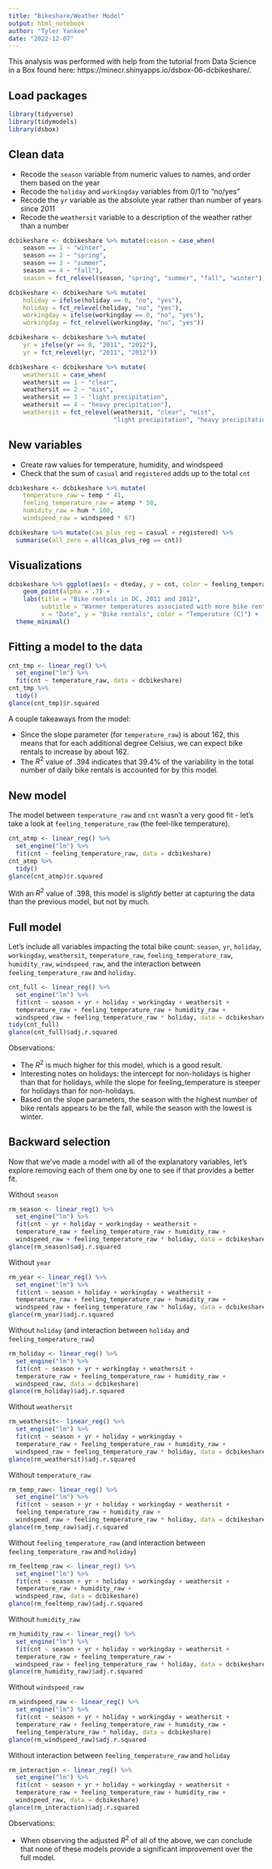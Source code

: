 ```yaml
---
title: "Bikeshare/Weather Model"
output: html_notebook
author: "Tyler Yankee"
date: "2022-12-07"
---
```


This analysis was performed with help from the tutorial from Data Science in a Box found here:
https://minecr.shinyapps.io/dsbox-06-dcbikeshare/.

## Load packages
```r
library(tidyverse)
library(tidymodels)
library(dsbox)
```


## Clean data

* Recode the `season` variable from numeric values to names, and order them based on the year
* Recode the `holiday` and `workingday` variables from 0/1 to "no/yes"
* Recode the `yr` variable as the absolute year rather than number of years since 2011
* Recode the `weathersit` variable to a description of the weather rather than a number

```r
dcbikeshare <- dcbikeshare %>% mutate(season = case_when(
    season == 1 ~ "winter",
    season == 2 ~ "spring",
    season == 3 ~ "summer",
    season == 4 ~ "fall"),
    season = fct_relevel(season, "spring", "summer", "fall", "winter"))

dcbikeshare <- dcbikeshare %>% mutate(
    holiday = ifelse(holiday == 0, "no", "yes"),
    holiday = fct_relevel(holiday, "no", "yes"),
    workingday = ifelse(workingday == 0, "no", "yes"),
    workingday = fct_relevel(workingday, "no", "yes"))

dcbikeshare <- dcbikeshare %>% mutate(
    yr = ifelse(yr == 0, "2011", "2012"),
    yr = fct_relevel(yr, "2011", "2012"))

dcbikeshare <- dcbikeshare %>% mutate(
    weathersit = case_when(
    weathersit == 1 ~ "clear",
    weathersit == 2 ~ "mist",
    weathersit == 3 ~ "light precipitation",
    weathersit == 4 ~ "heavy precipitation"),
    weathersit = fct_relevel(weathersit, "clear", "mist", 
                             "light precipitation", "heavy precipitation"))
```

## New variables

* Create raw values for temperature, humidity, and windspeed
* Check that the sum of `casual` and `registered` adds up to the total `cnt`

```r
dcbikeshare <- dcbikeshare %>% mutate(
    temperature_raw = temp * 41,
    feeling_temperature_raw = atemp * 50,
    humidity_raw = hum * 100,
    windspeed_raw = windspeed * 67)

dcbikeshare %>% mutate(cas_plus_reg = casual + registered) %>%
  summarise(all_zero = all(cas_plus_reg == cnt))
```

## Visualizations

```r
dcbikeshare %>% ggplot(aes(x = dteday, y = cnt, color = feeling_temperature_raw)) +
    geom_point(alpha = .7) +
    labs(title = "Bike rentals in DC, 2011 and 2012",
         subtitle = "Warmer temperatures associated with more bike rentals",
         x = "Date", y = "Bike rentals", color = "Temperature (C)") +
  theme_minimal()
```

## Fitting a model to the data

```r
cnt_tmp <- linear_reg() %>%
  set_engine("lm") %>%
  fit(cnt ~ temperature_raw, data = dcbikeshare)
cnt_tmp %>%
  tidy()
glance(cnt_tmp)$r.squared
```

A couple takeaways from the model:

* Since the slope parameter (for `temperature_raw`) is about 162, this means that for each additional degree Celsius, we can expect bike rentals to increase by about 162.
* The $R^2$ value of .394 indicates that 39.4% of the variability in the total number of daily bike rentals is accounted for by this model.

## New model

The model between `temperature_raw` and `cnt` wasn't a very good fit - let's take a look at `feeling_temperature_raw` (the feel-like temperature).

```r
cnt_atmp <- linear_reg() %>%
  set_engine("lm") %>%
  fit(cnt ~ feeling_temperature_raw, data = dcbikeshare)
cnt_atmp %>%
  tidy()
glance(cnt_atmp)$r.squared
```

With an $R^2$ value of .398, this model is *slightly* better at capturing the data than the previous model, but not by much.

## Full model

Let's include all variables impacting the total bike count: `season`, `yr`, `holiday`, `workingday`, `weathersit`, `temperature_raw`, `feeling_temperature_raw`, `humidity_raw`, `windspeed_raw`, and the interaction between `feeling_temperature_raw` and `holiday`.

```r
cnt_full <- linear_reg() %>%
  set_engine("lm") %>%
  fit(cnt ~ season + yr + holiday + workingday + weathersit + 
  temperature_raw + feeling_temperature_raw + humidity_raw +
  windspeed_raw + feeling_temperature_raw * holiday, data = dcbikeshare)
tidy(cnt_full)
glance(cnt_full)$adj.r.squared
```

Observations:

* The $R^2$ is much higher for this model, which is a good result.
* Interesting notes on holidays: the intercept for non-holidays is higher than that for holidays, while the slope for feeling_temperature is steeper for holidays than for non-holidays.
* Based on the slope parameters, the season with the highest number of bike rentals appears to be the fall, while the season with the lowest is winter.

## Backward selection

Now that we've made a model with all of the explanatory variables, let's explore removing each of them one by one to see if that provides a better fit.

Without `season`
```r
rm_season <- linear_reg() %>%
  set_engine("lm") %>%
  fit(cnt ~ yr + holiday + workingday + weathersit + 
  temperature_raw + feeling_temperature_raw + humidity_raw +
  windspeed_raw + feeling_temperature_raw * holiday, data = dcbikeshare)
glance(rm_season)$adj.r.squared
```

Without `year`
```r
rm_year <- linear_reg() %>%
  set_engine("lm") %>%
  fit(cnt ~ season + holiday + workingday + weathersit + 
  temperature_raw + feeling_temperature_raw + humidity_raw +
  windspeed_raw + feeling_temperature_raw * holiday, data = dcbikeshare)
glance(rm_year)$adj.r.squared
```

Without `holiday` (and interaction between `holiday` and `feeling_temperature_raw`)
```r
rm_holiday <- linear_reg() %>%
  set_engine("lm") %>%
  fit(cnt ~ season + yr + workingday + weathersit + 
  temperature_raw + feeling_temperature_raw + humidity_raw +
  windspeed_raw, data = dcbikeshare)
glance(rm_holiday)$adj.r.squared
```


Without `weathersit`
```r
rm_weathersit<- linear_reg() %>%
  set_engine("lm") %>%
  fit(cnt ~ season + yr + holiday + workingday + 
  temperature_raw + feeling_temperature_raw + humidity_raw +
  windspeed_raw + feeling_temperature_raw * holiday, data = dcbikeshare)
glance(rm_weathersit)$adj.r.squared
```

Without `temperature_raw`
```r
rm_temp_raw<- linear_reg() %>%
  set_engine("lm") %>%
  fit(cnt ~ season + yr + holiday + workingday + weathersit + 
  feeling_temperature_raw + humidity_raw +
  windspeed_raw + feeling_temperature_raw * holiday, data = dcbikeshare)
glance(rm_temp_raw)$adj.r.squared
```

Without `feeling_temperature_raw` (and interaction between `feeling_temperature_raw` and `holiday`)
```r
rm_feeltemp_raw <- linear_reg() %>%
  set_engine("lm") %>%
  fit(cnt ~ season + yr + holiday + workingday + weathersit + 
  temperature_raw + humidity_raw +
  windspeed_raw, data = dcbikeshare)
glance(rm_feeltemp_raw)$adj.r.squared
```

Without `humidity_raw`
```r
rm_humidity_raw <- linear_reg() %>%
  set_engine("lm") %>%
  fit(cnt ~ season + yr + holiday + workingday + weathersit + 
  temperature_raw + feeling_temperature_raw +
  windspeed_raw + feeling_temperature_raw * holiday, data = dcbikeshare)
glance(rm_humidity_raw)$adj.r.squared
```

Without `windspeed_raw`
```r
rm_windspeed_raw <- linear_reg() %>%
  set_engine("lm") %>%
  fit(cnt ~ season + yr + holiday + workingday + weathersit + 
  temperature_raw + feeling_temperature_raw + humidity_raw +
  feeling_temperature_raw * holiday, data = dcbikeshare)
glance(rm_windspeed_raw)$adj.r.squared
```


Without interaction between `feeling_temperature_raw` and `holiday`
```r
rm_interaction <- linear_reg() %>%
  set_engine("lm") %>%
  fit(cnt ~ season + yr + holiday + workingday + weathersit + 
  temperature_raw + feeling_temperature_raw + humidity_raw +
  windspeed_raw, data = dcbikeshare)
glance(rm_interaction)$adj.r.squared
```

Observations:

* When observing the adjusted $R^2$ of all of the above, we can conclude that none of these models provide a significant improvement over the full model.
